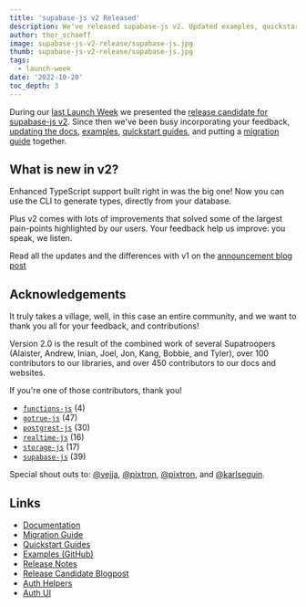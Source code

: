 ```yaml
---
title: 'supabase-js v2 Released'
description: We've released supabase-js v2. Updated examples, quickstarts, and an improved experience.
author: thor_schaeff
image: supabase-js-v2-release/supabase-js.jpg 
thumb: supabase-js-v2-release/supabase-js.jpg
tags:
  - launch-week
date: '2022-10-20'
toc_depth: 3
---
```


During our [last Launch Week](/launch-week) we presented the [release candidate for supabase-js v2](/blog/supabase-js-v2). Since then we've been busy incorporating your feedback, [updating the docs](/docs/reference/javascript/), [examples](https://github.com/supabase/supabase/tree/master/examples), [quickstart guides](/docs/guides/with-nextjs), and putting a [migration guide](/docs/reference/javascript/upgrade-guide) together.

## What is new in v2?

Enhanced TypeScript support built right in was the big one! Now you can use the CLI to generate types, directly from your database. 

Plus v2 comes with lots of improvements that solved some of the largest pain-points highlighted by our users. Your feedback help us improve: you speak, we listen. 

Read all the updates and the differences with v1 on the [announcement blog post](/blog/supabase-js-v2)

## Acknowledgements  

It truly takes a village, well, in this case an entire community, and we want to thank you all for your feedback, and contributions!

Version 2.0 is the result of the combined work of several Supatroopers (Alaister, Andrew, Inian, Joel, Jon, Kang, Bobbie, and Tyler), over 100 contributors to our libraries, and over 450 contributors to our docs and websites.

If you're one of those contributors, thank you!

- [`functions-js`](https://github.com/supabase/functions-js/graphs/contributors) (4)
- [`gotrue-js`](https://github.com/supabase/gotrue-js/graphs/contributors) (47)
- [`postgrest-js`](https://github.com/supabase/postgrest-js/graphs/contributors) (30)
- [`realtime-js`](https://github.com/supabase/realtime-js/graphs/contributors) (16)
- [`storage-js`](https://github.com/supabase/storage-js/graphs/contributors) (17)
- [`supabase-js`](https://github.com/supabase/supabase-js/graphs/contributors) (39)

Special shout outs to: [@vejja](https://github.com/vejja), [@pixtron](https://github.com/pixtron), [@pixtron](https://github.com/Acknowledgements), and [@karlseguin](https://github.com/karlseguin).

## Links

- [Documentation](/docs/reference/javascript)
- [Migration Guide](/docs/reference/javascript/upgrade-guide)
- [Quickstart Guides](/docs/guides/with-nextjs)
- [Examples (GitHub)](https://github.com/supabase/supabase/tree/master/examples)
- [Release Notes](/docs/reference/javascript/release-notes)
- [Release Candidate Blogpost](/blog/supabase-js-v2)
- [Auth Helpers](/docs/guides/auth/auth-helpers/)
- [Auth UI](https://supabase.com/docs/guides/auth/auth-helpers/auth-ui)
